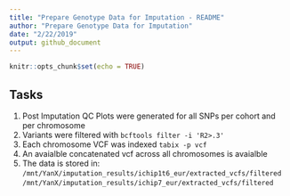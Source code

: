 ```yaml
---
title: "Prepare Genotype Data for Imputation - README"
author: "Prepare Genotype Data for Imputation"
date: "2/22/2019"
output: github_document
---
```


```r
knitr::opts_chunk$set(echo = TRUE)
```

## Tasks
1. Post Imputation QC Plots were generated for all SNPs per cohort and per chromosome
2. Variants were filtered with `bcftools filter -i 'R2>.3'`
3. Each chromosome VCF was indexed `tabix -p vcf`
4. An avaialble concatenated vcf across all chromosomes is avaialble
5. The data is stored in:
`/mnt/YanX/imputation_results/ichip1t6_eur/extracted_vcfs/filtered`
`/mnt/YanX/imputation_results/ichip7_eur/extracted_vcfs/filtered`